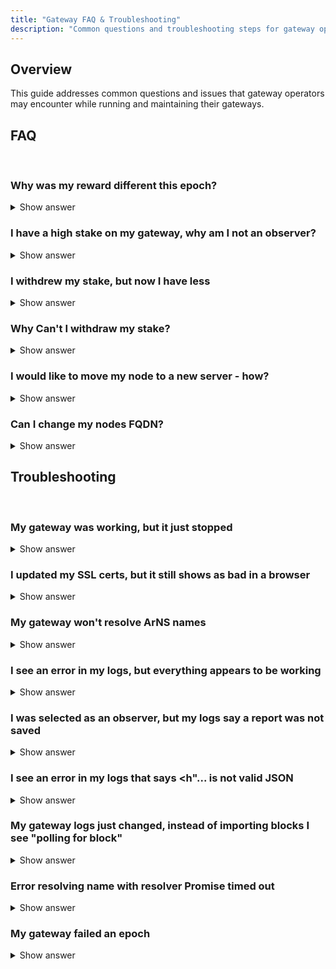 ```yaml
---
title: "Gateway FAQ & Troubleshooting"
description: "Common questions and troubleshooting steps for gateway operators."
---
```



## Overview

This guide addresses common questions and issues that gateway operators may encounter while running and maintaining their gateways.

## FAQ

&nbsp;

### Why was my reward different this epoch?

<details>

  <summary>Show answer</summary>

  - Gateway protocol rewards are calculated as 0.1% of the protocol balance (0.05% after August 2025) split between all gateways in the network. A change in the protocol balance or the number of gateways in the network between epochs will result in the reward for an individual gateway changing. 

  - The Observer rewards are separate from protocol rewards, and if your gateway is selected as an observer for an epoch, assuming it performs its duties well, it will receive additional rewards
</details>

### I have a high stake on my gateway, why am I not an observer?

<details>

  <summary>Show answer</summary>

  The observer selection process uses a weighted random selection method that considers multiple factors beyond just stake:

  - **Stake Weight (SW)**: Ratio of your total staked ARIO tokens (including delegated stake) to the network minimum
  - **Tenure Weight (TW)**: How long your gateway has been part of the network (capped at 4 after 2 years)
  - **Gateway Performance Ratio Weight (GPRW)**: Ratio of epochs where you correctly resolved names vs total participation
  - **Observer Performance Ratio Weight (OPRW)**: Ratio of epochs where you successfully submitted reports vs total observer periods

  A composite weight (CW) is calculated as: CW = SW × TW × GPRW × OPRW

  Up to 50 gateways are chosen as observers per epoch. If there are more than 50 gateways, selection is randomized based on these normalized weights. Even with a high stake, other factors like performance and tenure affect your chances of being selected.
</details>

### I withdrew my stake, but now I have less

<details>

  <summary>Show answer</summary>

  - There is a 90 day locking period when withdrawing stake, either from delegated stake or operator stake on your gateway. This locking period can be skipped, for a fee. The fee starts at 50% of the withdrawal amount, and goes down over time. If you selected instant withdrawal, you paid the fee to skip the locking period.
</details>

### Why Can't I withdraw my stake?

<details>

  <summary>Show answer</summary>

  - The minimum operator stake for gateways (10,000 ARIO) cannot be instantly withdrawn, it is subject to the full 90 day locking period, and withdrawal can only be started by removing your gateway from the network.
</details>

### I would like to move my node to a new server - how?

<details>

  <summary>Show answer</summary>

  - If possible, leave your original server running while you prepare the new one
  - Set up the new server following the same steps you used to set up the original server
    - This includes setting up SSL certificates for the new server
  - You must use the same gateway wallet when setting up the new server
  - The observer wallet may be changed at any point, but requires extra steps. It is recommended you use the original observer wallet as well
  - Once the new server is set up, change your DNS A records to point at the new server
  - After your DNS records are set and you have verified your gateway is operating correctly, shut down the original server
  - No changes need to be made in the network contract or on ar://gateways
</details>

### Can I change my nodes FQDN?

<details>

  <summary>Show answer</summary>

  - Yes
  - Configure your new domain to point at your gateway, including setting up SSL certificates
  - Update your NGINX (or other reverse proxy) server to recognize the new domain. This usually requires a restart of NGINX
  - Update the `ARNS_ROOT_HOST` variable in your `.env` and restart the gateway
  - Using ar://gateways, update your gateway settings to change the FQDN in the contract
  - Your gateway is now using the new domain name for normal operation.
</details>

## Troubleshooting

&nbsp;

### My gateway was working, but it just stopped

<details>

  <summary>Show answer</summary>

  - Visit your gateway in a browser and see if your SSL certs are expired. This is the most common issue causing sudden stops in proper operation.
</details>

### I updated my SSL certs, but it still shows as bad in a browser

<details>

  <summary>Show answer</summary>

  - Try restarting nginx, it sometimes has trouble looking at the new certs without a restart.
</details>

### My gateway won't resolve ArNS names

<details>

  <summary>Show answer</summary>
  
  - Make sure `ARNS_ROOT_HOST` is properly set in your `.env` file. Updating this requires restarting your gateway.
  - Make sure you have a DNS record set for `*.<your-gateway-domain>`. Since ArNS names are served as subdomains, you need to make sure all subdomains are pointed at your gateway.
  - If your gateway is attempting to resolve the name, but times out, it's most likely a CU issue.
</details>

### I see an error in my logs, but everything appears to be working

<details>

  <summary>Show answer</summary>
  
  - AR.IO gateways are very robust, they can handle temporary errors gracefully and not affect normal operation. You should only be concerned if the error is consistent or it is causing your gateway to not function properly.
</details>

### I was selected as an observer, but my logs say a report was not saved

<details>

  <summary>Show answer</summary>

  - Observers generate and submit their reports at specific times throughout the epoch. This is to ensure a healthy network throughout the entire epoch, not just at the start.
  - Your observer wallet must match the observer wallet associated with your gateway in the AR.IO contract. You can check this by navigating to your gateway in ar://gateways.
</details>

### I see an error in my logs that says &lt;h&quot;... is not valid JSON

<details>

  <summary>Show answer</summary>

  - This happens when a request to a CU fails, and your gateway receives an html failure message instead of the expected JSON response. This will normally clear up on its own after congestion on that CU dies down, but if it is persistent try switching to a different CU.
</details>

### My gateway logs just changed, instead of importing blocks I see "polling for block"

<details>

  <summary>Show answer</summary>

  - This is normal. It means you have reached the current Arweave block and need to wait for more before you can index them.
</details>

### Error resolving name with resolver Promise timed out

<details>

  <summary>Show answer</summary>

  - This is normal. If a gateway fails to resolve an arns name within 3 seconds, it will fall back to a trusted gateway (arweave.net by default) to help resolve the name.
</details>

### My gateway failed an epoch

<details>

  <summary>Show answer</summary>

  - There are many reasons a gateway could fail an epoch. Following these steps is usually enough to identify and correct the issue:
    - Try to visit your gateway in a browser and see if your SSL certs are bad
    - Try to resolve an ArNS name on your gateway. If it fails to resolve, check the console and your gateway logs for errors
    - Look at the observation reports that failed your gateway, they will list the reason for failure
</details>
